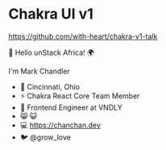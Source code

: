 # Chakra UI v1

https://github.com/with-heart/chakra-v1-talk

👋 Hello unStack Africa! 🌍

I'm Mark Chandler

- 🏡 Cincinnati, Ohio
- ⚡️ Chakra React Core Team Member
- 🏢 Frontend Engineer at VNDLY
- 😸 😺
- 💻 https://chanchan.dev
- 🐦 @grow_love
